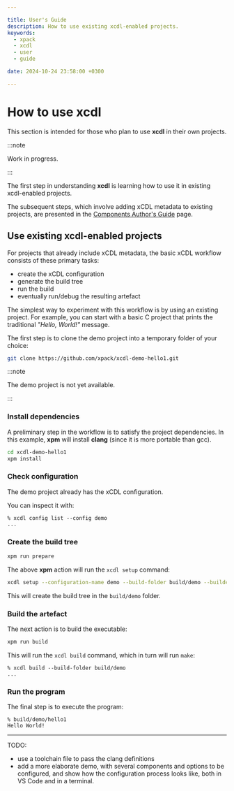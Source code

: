 ```yaml
---

title: User's Guide
description: How to use existing xcdl-enabled projects.
keywords:
  - xpack
  - xcdl
  - user
  - guide

date: 2024-10-24 23:58:00 +0300

---
```


# How to use xcdl

This section is intended for those who plan to use **xcdl** in their
own projects.

:::note

Work in progress.

:::

The first step in understanding **xcdl** is learning how to
use it in existing xcdl-enabled projects.

The subsequent steps,
which involve adding xCDL metadata to existing projects, are presented
in the [Components Author's Guide](/docs/guide/) page.

## Use existing xcdl-enabled projects

For projects that already include xCDL metadata, the basic xCDL workflow
consists of these primary tasks:

- create the xCDL configuration
- generate the build tree
- run the build
- eventually run/debug the resulting artefact

The simplest way to experiment with this workflow is by using an
existing project. For example, you can start with a basic C project
that prints the traditional _"Hello, World!"_ message.

The first step is to clone the demo project into a temporary folder
of your choice:

```sh
git clone https://github.com/xpack/xcdl-demo-hello1.git
```

:::note

The demo project is not yet available.

:::

### Install dependencies

A preliminary step in the workflow is to satisfy the project dependencies.
In this example, **xpm** will install **clang**
(since it is more portable than gcc).

```sh
cd xcdl-demo-hello1
xpm install
```

### Check configuration

The demo project already has the xCDL configuration.

You can inspect it with:

```console
% xcdl config list --config demo
...
```

### Create the build tree

```sh
xpm run prepare
```

The above **xpm** action will run the `xcdl setup` command:

```sh
xcdl setup --configuration-name demo --build-folder build/demo --builder 'xcdl-make' --toolchain-file=clang.json
```

This will create the build tree in the `build/demo` folder.

### Build the artefact

The next action is to build the executable:

```sh
xpm run build
```

This will run the `xcdl build` command, which in turn will run `make`:

```console
% xcdl build --build-folder build/demo
...
```

### Run the program

The final step is to execute the program:

```console
% build/demo/hello1
Hello World!
```

---

TODO:
- use a toolchain file to pass the clang definitions
- add a more elaborate demo, with several components and options to
be configured, and show how the configuration process looks like,
both in VS Code and in a terminal.
